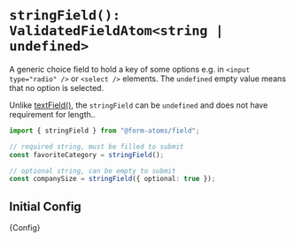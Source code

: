 
<Meta title="fields/stringField" />

# `stringField(): ValidatedFieldAtom<string | undefined>`

A generic choice field to hold a key of some options e.g. in `<input type="radio" />` or `<select />` elements.
The `undefined` empty value means that no option is selected.

Unlike [textField()](?path=/docs/fields-textfield--docs), the `stringField` can be `undefined` and does not have requirement for length..

```ts
import { stringField } from "@form-atoms/field";

// required string, must be filled to submit
const favoriteCategory = stringField();

// optional string, can be empty to submit
const companySize = stringField({ optional: true });
```

## Initial Config

<Markdown>{Config}</Markdown>
